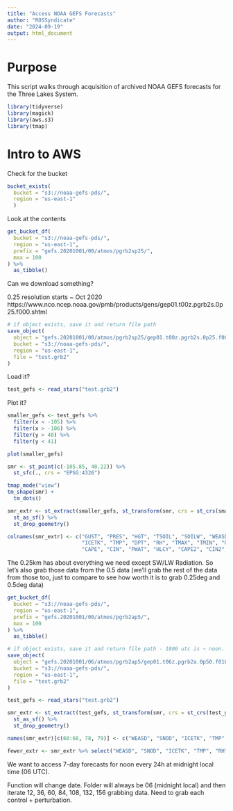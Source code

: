 ```yaml
---
title: "Access NOAA GEFS Forecasts"
author: "ROSSyndicate"
date: "2024-09-19"
output: html_document
---
```


# Purpose

This script walks through acquisition of archived NOAA GEFS forecasts for the
Three Lakes System. 

``` r
library(tidyverse)
library(magick)
library(aws.s3)
library(tmap)
```

# Intro to AWS

Check for the bucket

```r
bucket_exists(
  bucket = "s3://noaa-gefs-pds/",
  region = "us-east-1"
  )
```

Look at the contents

```r
get_bucket_df(
  bucket = "s3://noaa-gefs-pds/",
  region = "us-east-1",
  prefix = "gefs.20201001/00/atmos/pgrb2sp25/",
  max = 100
) %>% 
  as_tibble()
```

Can we download something?

0.25 resolution starts ~ Oct 2020
https://www.nco.ncep.noaa.gov/pmb/products/gens/gep01.t00z.pgrb2s.0p25.f000.shtml

```r
# if object exists, save it and return file path
save_object(
  object = "gefs.20201001/00/atmos/pgrb2sp25/gep01.t00z.pgrb2s.0p25.f000",
  bucket = "s3://noaa-gefs-pds/",
  region = "us-east-1",
  file = "test.grb2"
)
```

Load it?

```r
test_gefs <- read_stars("test.grb2")
```

Plot it?

```r
smaller_gefs <- test_gefs %>% 
  filter(x < -105) %>% 
  filter(x > -106) %>% 
  filter(y > 40) %>% 
  filter(y < 41)

plot(smaller_gefs)

smr <- st_point(c(-105.85, 40.22)) %>% 
  st_sfc(., crs = "EPSG:4326")

tmap_mode("view")
tm_shape(smr) +
  tm_dots()

smr_extr <- st_extract(smaller_gefs, st_transform(smr, crs = st_crs(smaller_gefs))) %>% 
  st_as_sf() %>% 
  st_drop_geometry()

colnames(smr_extr) <- c("GUST", "PRES", "HGT", "TSOIL", "SOILW", "WEASD", "SNOD",
                        "ICETK", "TMP", "DPT", "RH", "TMAX", "TMIN", "UGRD", "VGRD",
                        "CAPE", "CIN", "PWAT", "HLCY", "CAPE2", "CIN2", "PRMSL")
```

The 0.25km has about everything we need except SW/LW Radiation. So let's also 
grab those data from the 0.5 data (we'll grab the rest of the data from those
too, just to compare to see how worth it is to grab 0.25deg and 0.5deg data)

```r
get_bucket_df(
  bucket = "s3://noaa-gefs-pds/",
  region = "us-east-1",
  prefix = "gefs.20201001/00/atmos/pgrb2ap5/",
  max = 100
) %>% 
  as_tibble()
```

```r
# if object exists, save it and return file path - 1800 utc is ~ noon. 
save_object(
  object = "gefs.20201001/06/atmos/pgrb2ap5/gep01.t06z.pgrb2a.0p50.f018",
  bucket = "s3://noaa-gefs-pds/",
  region = "us-east-1",
  file = "test.grb2"
)

test_gefs <- read_stars("test.grb2")

smr_extr <- st_extract(test_gefs, st_transform(smr, crs = st_crs(test_gefs))) %>% 
  st_as_sf() %>% 
  st_drop_geometry() 

names(smr_extr)[c(60:68, 78, 79)] <- c("WEASD", "SNOD", "ICETK", "TMP", "RH", "TMAX", "TMIN", "UGRD", "VGRD", "DSWRF", "DLWRF")

fewer_extr <- smr_extr %>% select("WEASD", "SNOD", "ICETK", "TMP", "RH", "TMAX", "TMIN", "UGRD", "VGRD", "DSWRF", "DLWRF")

```

We want to access 7-day forecasts for noon every 24h at midnight local time (06 UTC).

Function will change date. Folder will always be 06 (midnight local) and then iterate 12, 36, 60, 84, 108, 132, 156 grabbing data. Need to grab each control + perturbation.


